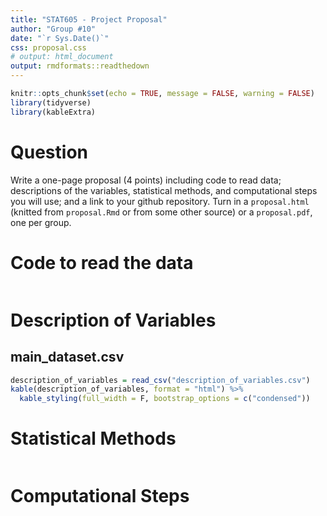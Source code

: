 ```yaml
---
title: "STAT605 - Project Proposal"
author: "Group #10"
date: "`r Sys.Date()`"
css: proposal.css
# output: html_document
output: rmdformats::readthedown
---
```


```r
knitr::opts_chunk$set(echo = TRUE, message = FALSE, warning = FALSE)
library(tidyverse)
library(kableExtra)
```

# Question
Write a one-page proposal (4 points) including code to read data; descriptions of the variables, statistical methods, and computational steps you will use; and a link to your github repository. Turn in a `proposal.html` (knitted from `proposal.Rmd` or from some other source) or a `proposal.pdf`, one per group.


# Code to read the data
```r



```

# Description of Variables
<!-- We have multiple connected data sets in out data file. We will be joining and utilizing all of them for our statistical analysis.  -->

<!-- ## artists.csv
1. artist_uri: Artist's URI (in some rare cases can change with time)
2. artist_popularity: Popularity of the artists on a scale of 0 (lowest) - 100 (highest)
3. artist_genres: Genres associated with the artist (generated by Spotify)
4. artist_followers: Number of followers the artist has on Spotify

## final_playlists.csv
1. uri: Playlists' IDs. The contents of playlists may differ drastically from those in the dataset, especially if those playlists have been updated since
2. name: Name of the playlist
3. description: Playlist description
4. query: All of the playlists were found by search in Spotify. From each search roughly 20 playlists were taken. Queries were generated by ChatGPT and are listed in music_genres.txt file.
5. author: Author of the playlist
6. n_tracks: Number of tracks (although for each playlist in this data set only first one hundred of tracks were taken)
7. playlist_followers: Number of followers to the playlist at the time of data collection

## main_dataset.csv
1. track_uri [STRING]: Track's URI
2. name [STRING]: Name of the track
3. artist_names [LIST OF STRINGS]: Names of the artists involved in the song
4. popularity [NUMERIC]: Popularity of the track on a scale of 0 (lowest) - 100 (highest)
5. album_type [STRING]: Format of song release (album, single, or compilation)
6. release_date [DATE]: The date the track was released on
7. artist_uris [LIST OF STRINGS]: URIs of the artists involved
8. playlist_uris [LIST OF STRINGS]: URIs of the playlists the track is in
9. tempo [NUMERIC]: The tempo of the sound track
10. duration_ms [FLOAT]: The duration of the track in milliseconds
11. artists_popularities [LIST OF NUMERIC]: Popularities of the artists involved on a scale of 0 (lowest) - 100 (highest)
12. artist_genres [LIST OF STRINGS]: Genres tagged to each artist involved in the track
13. artists_followers [LIST OF NUMERIC]: Number of followers of each artist involved in the track -->

## main_dataset.csv

```r
description_of_variables = read_csv("description_of_variables.csv")
kable(description_of_variables, format = "html") %>%
  kable_styling(full_width = F, bootstrap_options = c("condensed"))
```

# Statistical Methods
```r
```

# Computational Steps
```r
```

